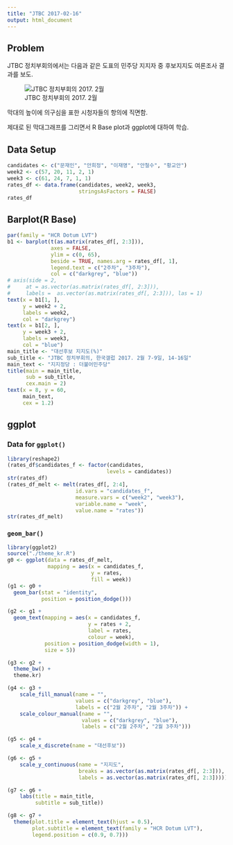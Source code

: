 ```yaml
---
title: "JTBC 2017-02-16"
output: html_document
---
```


## Problem

JTBC 정치부회의에서는 다음과 같은 도표의 민주당 지지자 중 후보지지도 여론조사 결과를 보도. 

![JTBC 정치부회의  2017. 2월](../pics/poll_201702_JTBC.jpg)

막대의 높이에 의구심을 표한 시청자들의 항의에 직면함. 

제대로 된 막대그래프를 그리면서 R Base plot과 ggplot에 대하여 학습.


## Data Setup

```r
candidates <- c("문재인", "안희정", "이재명", "안철수", "황교안")
week2 <- c(57, 20, 11, 2, 1)
week3 <- c(61, 24, 7, 1, 1)
rates_df <- data.frame(candidates, week2, week3, 
                       stringsAsFactors = FALSE)
rates_df
```

<P style = "page-break-before:always">

## Barplot(R Base)

```r
par(family = "HCR Dotum LVT")
b1 <- barplot(t(as.matrix(rates_df[, 2:3])), 
              axes = FALSE, 
              ylim = c(0, 65), 
              beside = TRUE, names.arg = rates_df[, 1], 
              legend.text = c("2주차", "3주차"), 
              col = c("darkgrey", "blue"))
# axis(side = 2, 
#     at = as.vector(as.matrix(rates_df[, 2:3])), 
#     labels =  as.vector(as.matrix(rates_df[, 2:3])), las = 1)
text(x = b1[1, ], 
     y = week2 + 2, 
     labels = week2, 
     col = "darkgrey")
text(x = b1[2, ], 
     y = week3 + 2, 
     labels = week3, 
     col = "blue")
main_title <- "대선후보 지지도(%)"
sub_title <- "JTBC 정치부회의, 한국갤럽 2017. 2월 7-9일, 14-16일"
main_text <- "지지정당 : 더불어민주당"
title(main = main_title, 
      sub = sub_title, 
      cex.main = 2)
text(x = 8, y = 60, 
     main_text, 
     cex = 1.2)
```

<P style = "page-break-before:always">

## ggplot

### Data for `ggplot()`

```r
library(reshape2)
(rates_df$candidates_f <- factor(candidates, 
                                levels = candidates))
str(rates_df)
(rates_df_melt <- melt(rates_df[, 2:4], 
                      id.vars = "candidates_f", 
                      measure.vars = c("week2", "week3"), 
                      variable.name = "week", 
                      value.name = "rates"))
str(rates_df_melt)
```

<P style = "page-break-before:always">

### `geom_bar()`

```r
library(ggplot2)
source("./theme_kr.R")
g0 <- ggplot(data = rates_df_melt, 
             mapping = aes(x = candidates_f, 
                           y = rates, 
                           fill = week)) 
(g1 <- g0 + 
  geom_bar(stat = "identity", 
           position = position_dodge())) 
```

<P style = "page-break-before:always">

```r
(g2 <- g1 +
  geom_text(mapping = aes(x = candidates_f, 
                          y = rates + 2, 
                          label = rates,
                          colour = week), 
            position = position_dodge(width = 1), 
            size = 5))
```

<!--
<P style = "page-break-before:always">
-->

```r
(g3 <- g2 +
  theme_bw() +
  theme.kr)
```

<P style = "page-break-before:always">

```r
(g4 <- g3 + 
    scale_fill_manual(name = "", 
                      values = c("darkgrey", "blue"), 
                      labels = c("2월 2주차", "2월 3주차")) +
    scale_colour_manual(name = "",
                        values = c("darkgrey", "blue"), 
                        labels = c("2월 2주차", "2월 3주차")))
```

<!--
<P style = "page-break-before:always">
-->

```r
(g5 <- g4 + 
    scale_x_discrete(name = "대선후보"))
```

<P style = "page-break-before:always">

```r
(g6 <- g5 +
    scale_y_continuous(name = "지지도", 
                       breaks = as.vector(as.matrix(rates_df[, 2:3])), 
                       labels = as.vector(as.matrix(rates_df[, 2:3]))))
```

<!--
<P style = "page-break-before:always">
-->

```r
(g7 <- g6 +
    labs(title = main_title, 
         subtitle = sub_title))
```

<P style = "page-break-before:always">

```r
(g8 <- g7 +
  theme(plot.title = element_text(hjust = 0.5), 
        plot.subtitle = element_text(family = "HCR Dotum LVT"),
        legend.position = c(0.9, 0.7)))
```
